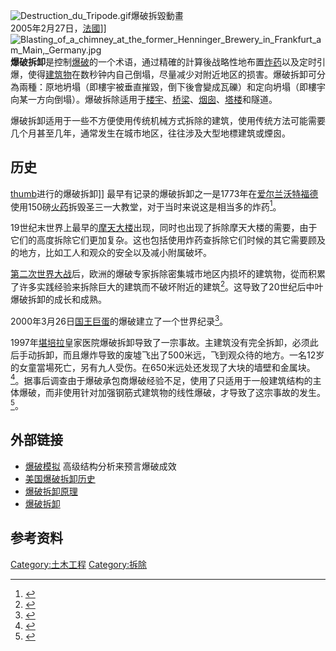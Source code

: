 [[File:Destruction_du_Tripode.gif|thumb]]爆破拆毀動畫<br />2005年2月27日，[[法國|法國]]]]
[[File:Blasting_of_a_chimney_at_the_former_Henninger_Brewery_in_Frankfurt_am_Main,_Germany.jpg|thumb]]
'''爆破拆卸'''是控制[[爆破|爆破]]的一个术语，通过精確的計算後战略性地布置[[炸药|炸药]]以及定时引爆，使得[[建筑物|建筑物]]在数秒钟内自己倒塌，尽量减少对附近地区的损害。爆破拆卸可分為兩種：原地坍塌（即樓宇被垂直摧毀，倒下後會變成瓦礫）和定向坍塌（即樓宇向某一方向倒塌）。爆破拆除适用于[[楼宇|楼宇]]、[[桥梁|桥梁]]、[[烟囱|烟囱]]、[[塔楼|塔楼]]和隧道。

爆破拆卸适用于一些不方便使用传统机械方式拆除的建筑，使用传统方法可能需要几个月甚至几年，通常发生在城市地区，往往涉及大型地標建筑或煙囪。

==历史==
[[文件:Buffalo_Implode2_2.jpg|thumb]]进行的爆破拆卸]]
最早有记录的爆破拆卸之一是1773年在[[爱尔兰|爱尔兰]][[沃特福德_(芒斯特省)|沃特福德]]使用150磅[[火药|火药]]拆毁圣三一大教堂，对于当时来说这是相当多的炸药<ref>{{cite news  | author = Dick Grogan | title = Pillars of the church may save the nave | page = 2 | publisher = The Irish Times, City Edition; Home News Section; From the South-East | date = 1997年6月11日 }}</ref>。

19世纪末世界上最早的[[摩天大楼|摩天大楼]]出现，同时也出现了拆除摩天大楼的需要，由于它们的高度拆除它们更加复杂。这也包括使用炸药查拆除它们时候的其它需要顾及的地方，比如工人和观众的安全以及减小附属破坏。

[[第二次世界大战|第二次世界大战]]后，欧洲的爆破专家拆除密集城市地区内损坏的建筑物，從而积累了许多实践经验来拆除巨大的建筑而不破坏附近的建筑<ref name=HEDA>{{cite conference | author = Brent Blanchard | title = A History of Explosive Demolition in America | booktitle = Proceedings of the Annual Conference on Explosives and Blasting Technique | pages = 27–44 | id = ISSN 0732-619X | publisher = International Society of Explosives Engineers|date=2002年2月}}</ref>。这导致了20世纪后中叶爆破拆卸的成长和成熟。

2000年3月26日[[国王巨蛋|国王巨蛋]]的爆破建立了一个世界纪录<ref>{{cite web | author = Controlled Demolition, Inc. | title = Seattle Kingdome demolition （西雅图国王巨蛋爆破） | url = http://www.controlled-demolition.com/images/client/kingdome.mpg | accessdate = 2007年8月7日 | archive-date = 2007年10月10日 | archive-url = https://web.archive.org/web/20071010024901/http://www.controlled-demolition.com/images/client/kingdome.mpg | dead-url = yes }}</ref>。

1997年[[堪培拉|堪培拉]]皇家医院爆破拆卸导致了一宗事故。主建筑没有完全拆卸，必须此后手动拆卸，而且爆炸导致的废墟飞出了500米远，飞到观众待的地方。一名12岁的女童當場死亡，另有九人受伤。在650米远处还发现了大块的墙壁和金属块。<ref name="Coronersintro">{{cite web | last = Madden (ACT Coroner) | first = Shane G. | authorlink =  | coauthors =  | year = 1999 | url = http://www.courts.act.gov.au/magistrates/dec/bender/Sect01.htm | title = General Chronology and Overview | work = The Bender Coronial Decision | publisher = ACT Magistrates Court and Tribunals (Coroner's Court) | accessdate = 2007-03-07 | deadurl = yes | archiveurl = http://webarchive.loc.gov/all/20090609035707/http://www.courts.act.gov.au/magistrates/dec/bender/Sect01.htm | archivedate = 2009-06-09 }}</ref>。据事后调查由于爆破承包商爆破经验不足，使用了只适用于一般建筑结构的主体爆破，而非使用针对加强钢筋式建筑物的线性爆破，才导致了这宗事故的发生。<ref>{{cite web| author =新浪宽频| title =第十六集：澳洲市区定向爆破 误伤无辜群众| url =http://video.sina.com.cn/tv/2006-04-03/172715978.html| accessdate =2006年4月3日| deadurl =yes| archiveurl =https://web.archive.org/web/20140116090848/http://video.sina.com.cn/tv/2006-04-03/172715978.html| archivedate =2014年1月16日}}</ref>。

==外部链接==
*[http://www.extremeloading.com/ 爆破模拟] {{Wayback|url=http://www.extremeloading.com/ |date=20080706153451 }} 高级结构分析来预言爆破成效
*[http://www.implosionworld.com/industryhistory.htm 美国爆破拆卸历史] {{Wayback|url=http://www.implosionworld.com/industryhistory.htm |date=20060820201618 }}
*[http://science.howstuffworks.com/building-implosion.htm 爆破拆卸原理] {{Wayback|url=http://science.howstuffworks.com/building-implosion.htm |date=20100603024515 }}
*[https://web.archive.org/web/20070603021157/http://www.auslandsjahr.eu/2007/04/26/top-10-hochhaussprengungen/ 爆破拆卸]

==参考资料==
{{reflist}}

[[Category:土木工程|Category:土木工程]]
[[Category:拆除|Category:拆除]]